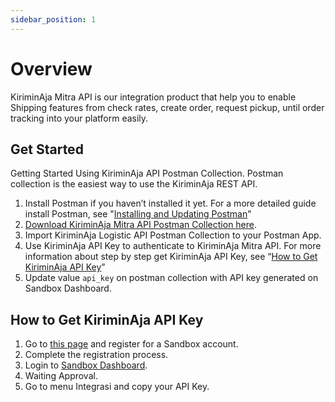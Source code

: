 ```yaml
---
sidebar_position: 1
---
```


# Overview
KiriminAja Mitra API is our integration product that help you to enable Shipping features from check rates, create order, request pickup, until order tracking into your platform easily.  

## Get Started

Getting Started Using KiriminAja API Postman Collection.
Postman collection is the easiest way to use the KiriminAja REST API. 

1. Install Postman if you haven’t installed it yet. For a more detailed guide install Postman, see "[Installing and Updating Postman](https://learning.postman.com/docs/getting-started/installation-and-updates/)"
2. [Download KiriminAja Mitra API Postman Collection here](/collection/2025-02-03.json).
3. Import KiriminAja Logistic API Postman Collection to your Postman App.
4. Use KiriminAja API Key to authenticate to KiriminAja Mitra API. For more information about step by step get KiriminAja API Key, see “[How to Get KiriminAja API Key](#how-to-get-kiriminaja-api-key)”
5. Update value `api_key` on postman collection with API key generated on Sandbox Dashboard. 

## How to Get KiriminAja API Key
1. Go to [this page](https://sandbox.kiriminaja.com/) and register for a Sandbox account. 
2. Complete the registration process. 
3. Login to [Sandbox Dashboard](https://sandbox.kiriminaja.com/login). 
4. Waiting Approval. 
5. Go to menu Integrasi and copy your API Key. 

